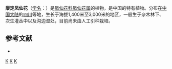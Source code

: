 {{Speciesbox 
| taxon = Impatiens soulieana
| authority = Hook. f.
}}

'''康定凤仙花'''（[[学名|学名]]：{{lang|la|''Impatiens soulieana''}}）是[[凤仙花科|凤仙花科]][[凤仙花属|凤仙花属]]的植物，是中国的特有植物。分布在[[中国大陆|中国大陆]]的[[四川|四川]]等地，生长于海拔1,400米至3,000米的地区，一般生于杂木林下、次生灌丛中以及沟边湿处，目前尚未由人工引种栽培。

== 参考文献 ==
<div class="references-small">
* {{cite web| url =http://www.bioinfo.cn/db05/KmzwSpecies.php?action=view&id=1158| title =康定凤仙花| work =《中国高等植物数据库全库》| publisher =中国科学院微生物研究所| author =昆明植物研究所| accessdate =2009-02-22| deadurl =yes| archiveurl =https://web.archive.org/web/20160305072114/http://www.bioinfo.cn/db05/KmzwSpecies.php?action=view&id=1158| archivedate =2016-03-05}}
</div>
{{Taxonbar|from=Q11063673}}

[[Category:凤仙花属|K]]
[[Category:中國特有植物|K]]
[[Category:四川植物|K]]